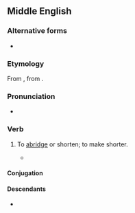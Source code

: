 ==Middle English==

===Alternative forms===
* {{alter|enm|abregen|abriggen|abrigen|obriggen|abregge|abrigge}}

===Etymology===
From {{bor|enm|fro|abreger}}, from {{der|enm|la|abbreviō}}.

===Pronunciation===
* {{IPA|lang=enm|/aˈbrɛdʒən/|/aˈbridʒən/}}

===Verb===
{{head|enm|verb}}

# To [[abridge]] or shorten; to make shorter.
#* {{rfdate|enm|more bibliographic particulars needed}} {{quote-book|lang=enm|nodate=yes|year=| passage=Al mowe they yet tho dayes wel '''abregge'''|author={{w|Chaucer}}|title=The Knight's Tale}}

====Conjugation====
{{enm-conj|type=weak|stem=abregg}}

====Descendants====
* {{desc|en|abridge}}
